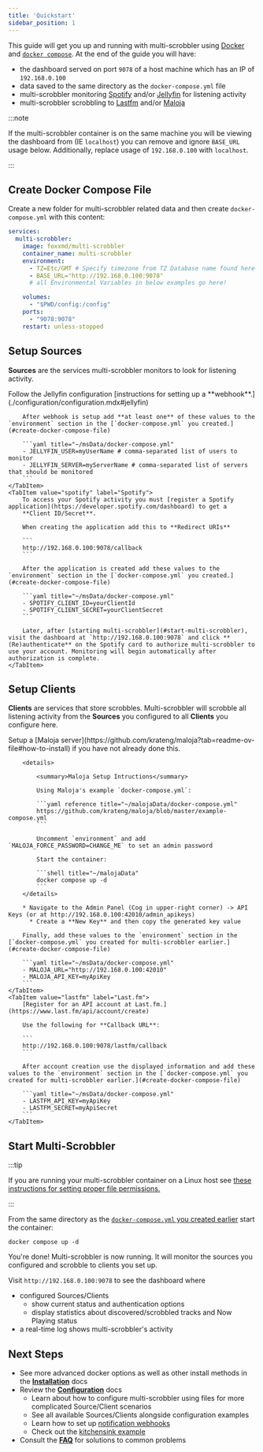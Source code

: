 ```yaml
---
title: 'Quickstart'
sidebar_position: 1
---
```



This guide will get you up and running with multi-scrobbler using [Docker](https://www.docker.com/) and [`docker compose`](https://docs.docker.com/compose/). At the end of the guide you will have:

* the dashboard served on port `9078` of a host machine which has an IP of `192.168.0.100`
* data saved to the same directory as the `docker-compose.yml` file
* multi-scrobbler monitoring [Spotify](./configuration/configuration.mdx#spotify) and/or [Jellyfin](./configuration/configuration.mdx#jellyfin) for listening activity
* multi-scrobbler scrobbling to [Lastfm](./configuration/configuration.mdx#lastfm) and/or [Maloja](./configuration/configuration.mdx#maloja)

:::note

If the multi-scrobbler container is on the same machine you will be viewing the dashboard from (IE `localhost`) you can remove and ignore `BASE_URL` usage below. Additionally, replace usage of `192.168.0.100` with `localhost`.

:::

## Create Docker Compose File

Create a new folder for multi-scrobbler related data and then create `docker-compose.yml` with this content:

```yaml title="~/msData/docker-compose.yml"
services:
  multi-scrobbler:
    image: foxxmd/multi-scrobbler
    container_name: multi-scrobbler
    environment:
      - TZ=Etc/GMT # Specify timezone from TZ Database name found here https://en.wikipedia.org/wiki/List_of_tz_database_time_zones
      - BASE_URL="http://192.168.0.100:9078"
      # all Environmental Variables in below examples go here!

    volumes:
      - "$PWD/config:/config"
    ports:
      - "9078:9078"
    restart: unless-stopped
```

## Setup Sources

**Sources** are the services multi-scrobbler monitors to look for listening activity.

<Tabs>
    <TabItem value="jellyfin" label="Jellyfin">
        Follow the Jellyfin configuration [instructions for setting up a **webhook**.](./configuration/configuration.mdx#jellyfin)

        After webhook is setup add **at least one** of these values to the `environment` section in the [`docker-compose.yml` you created.](#create-docker-compose-file)

        ```yaml title="~/msData/docker-compose.yml"
        - JELLYFIN_USER=myUserName # comma-separated list of users to monitor
        - JELLYFIN_SERVER=myServerName # comma-separated list of servers that should be monitored
        ```
    </TabItem>
    <TabItem value="spotify" label="Spotify">
        To access your Spotify activity you must [register a Spotify application](https://developer.spotify.com/dashboard) to get a
        **Client ID/Secret**.

        When creating the application add this to **Redirect URIs**

        ```
        http://192.168.0.100:9078/callback
        ```

        After the application is created add these values to the `environment` section in the [`docker-compose.yml` you created.](#create-docker-compose-file)

        ```yaml title="~/msData/docker-compose.yml"
        - SPOTIFY_CLIENT_ID=yourClientId
        - SPOTIFY_CLIENT_SECRET=yourClientSecret
        ```

        Later, after [starting multi-scrobbler](#start-multi-scrobbler), visit the dashboard at `http://192.168.0.100:9078` and click **(Re)authenticate** on the Spotify card to authorize multi-scrobbler to use your account. Monitoring will begin automatically after authorization is complete.
    </TabItem>
</Tabs>

## Setup Clients

**Clients** are services that store scrobbles. Multi-scrobbler will scrobble all listening activity from the **Sources** you configured to all **Clients** you configure here.

<Tabs>
    <TabItem value="maloja" label="Maloja">
        Setup a [Maloja server](https://github.com/krateng/maloja?tab=readme-ov-file#how-to-install) if you have not already done this.

        <details>

            <summary>Maloja Setup Intructions</summary>

            Using Maloja's example `docker-compose.yml`:

            ```yaml reference title="~/malojaData/docker-compose.yml"
            https://github.com/krateng/maloja/blob/master/example-compose.yml
            ```

            Uncomment `environment` and add `MALOJA_FORCE_PASSWORD=CHANGE_ME` to set an admin password

            Start the container:

            ```shell title="~/malojaData"
            docker compose up -d
            ```
        </details>

        * Navigate to the Admin Panel (Cog in upper-right corner) -> API Keys (or at http://192.168.0.100:42010/admin_apikeys)
          * Create a **New Key** and then copy the generated key value

        Finally, add these values to the `environment` section in the [`docker-compose.yml` you created for multi-scrobbler earlier.](#create-docker-compose-file)

        ```yaml title="~/msData/docker-compose.yml"
        - MALOJA_URL="http://192.168.0.100:42010"
        - MALOJA_API_KEY=myApiKey
        ```
    </TabItem>
    <TabItem value="lastfm" label="Last.fm">
        [Register for an API account at Last.fm.](https://www.last.fm/api/account/create)

        Use the following for **Callback URL**:

        ```
        http://192.168.0.100:9078/lastfm/callback
        ```

        After account creation use the displayed information and add these values to the `environment` section in the [`docker-compose.yml` you created for multi-scrobbler earlier.](#create-docker-compose-file)

        ```yaml title="~/msData/docker-compose.yml"
        - LASTFM_API_KEY=myApiKey
        - LASTFM_SECRET=myApiSecret
        ```
    </TabItem>
</Tabs>

## Start Multi-Scrobbler

:::tip

If you are running your multi-scrobbler container on a Linux host see [these instructions for setting proper file permissions.](./installation/installation.mdx#linux-host)

:::

From the same directory as the [`docker-compose.yml` you created earlier](#create-docker-compose-file) start the container:

```shell title="~/msData"
docker compose up -d
```

You're done! Multi-scrobbler is now running. It will monitor the sources you configured and scrobble to clients you set up.

Visit `http://192.168.0.100:9078` to see the dashboard where

* configured Sources/Clients
  * show current status and authentication options
  * display statistics about discovered/scrobbled tracks and Now Playing status
* a real-time log shows multi-scrobbler's activity

## Next Steps

* See more advanced docker options as well as other install methods in the [**Installation**](./installation/installation.mdx#docker) docs
* Review the [**Configuration**](./configuration/configuration.mdx) docs
  * Learn about how to configure multi-scrobbler using files for more complicated Source/Client scenarios
  * See all available Sources/Clients alongside configuration examples
  * Learn how to set up [notification webhooks](./configuration/configuration.mdx#webhook-configurations)
  * Check out the [kitchensink example](./configuration/kitchensink.md)
* Consult the [**FAQ**](./FAQ.md) for solutions to common problems
